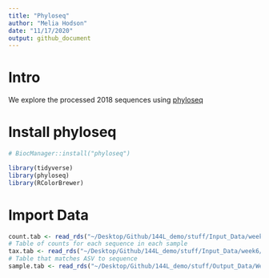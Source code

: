 ```yaml
---
title: "Phyloseq"
author: "Melia Hodson"
date: "11/17/2020"
output: github_document
---
```

# Intro

We explore the processed 2018 sequences using [phyloseq](https://joey711.github.io/phyloseq/)

# Install phyloseq

```r
# BiocManager::install("phyloseq")
```

```r
library(tidyverse)
library(phyloseq)
library(RColorBrewer)
```

# Import Data

```r
count.tab <- read_rds("~/Desktop/Github/144L_demo/stuff/Input_Data/week6/seqtab-nochimtaxa.rds")
# Table of counts for each sequence in each sample
tax.tab <- read_rds("~/Desktop/Github/144L_demo/stuff/Input_Data/week6/taxa.rds")
# Table that matches ASV to sequence
sample.tab <- read_rds("~/Desktop/Github/144L_demo/stuff/Output_Data/Week 3/2018_Processed_Experiment_Data.rds")
```










